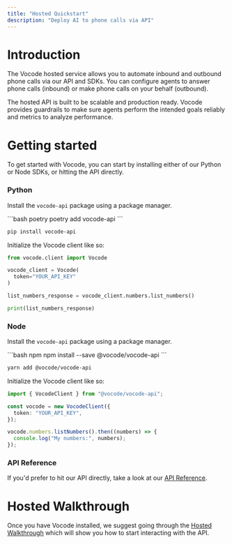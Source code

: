 ```yaml
---
title: "Hosted Quickstart"
description: "Deploy AI to phone calls via API"
---
```


# Introduction

The Vocode hosted service allows you to automate inbound and outbound phone calls
via our API and SDKs. You can configure agents to answer phone calls (inbound) or make
phone calls on your behalf (outbound).

The hosted API is built to be scalable and production ready. Vocode provides guardrails
to make sure agents perform the intended goals reliably and metrics to analyze performance.

# Getting started

To get started with Vocode, you can start by installing either of our Python or Node SDKs, or
hitting the API directly.

### Python

Install the `vocode-api` package using a package manager.

<CodeGroup>
```bash poetry
poetry add vocode-api
```

```bash pip
pip install vocode-api
```

</CodeGroup>

Initialize the Vocode client like so:

```python
from vocode.client import Vocode

vocode_client = Vocode(
  token="YOUR_API_KEY"
)

list_numbers_response = vocode_client.numbers.list_numbers()

print(list_numbers_response)
```

### Node

Install the `vocode-api` package using a package manager.

<CodeGroup>
```bash npm
npm install --save @vocode/vocode-api
```

```bash yarn
yarn add @vocode/vocode-api
```

</CodeGroup>

Initialize the Vocode client like so:

```typescript
import { VocodeClient } from "@vocode/vocode-api";

const vocode = new VocodeClient({
  token: "YOUR_API_KEY",
});

vocode.numbers.listNumbers().then((numbers) => {
  console.log("My numbers:", numbers);
});
```

### API Reference

If you'd prefer to hit our API directly, take a look at our [API Reference](/api-reference).

# Hosted Walkthrough

Once you have Vocode installed, we suggest going through the [Hosted Walkthrough](/walkthrough_intro) which will
show you how to start interacting with the API.
